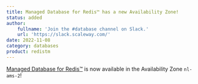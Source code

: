 ```yaml
---
title: Managed Database for Redis™ has a new Availability Zone!
status: added
author:
    fullname: 'Join the #database channel on Slack.'
    url: 'https://slack.scaleway.com/'
date: 2022-11-08
category: databases
product: redistm
---
```


[Managed Database for Redis™](https://www.scaleway.com/en/docs/managed-databases/redis/quickstart/) is now available in the Availability Zone `nl-ams-2`!

